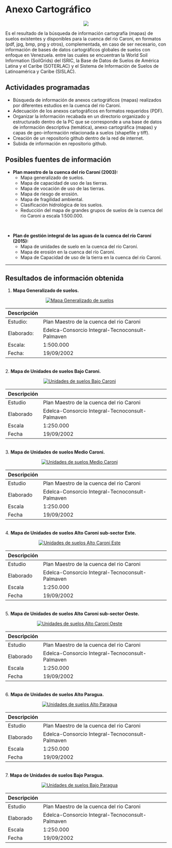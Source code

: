 # Anexo Cartográfico {-}

<center>![](Imagenes/treasure-map-153425_1280b.png)</center>
<!-- <img src="Imagenes/map-304779_1280c.png" alt="Bienvenida" width="1280" height="220"/> -->

Es el resultado de la búsqueda de información cartografía (mapas) de suelos existentes y disponibles para la cuenca del rio Caroni, en formatos (pdf, jpg, bmp, png y otros), complementada, en caso de ser necesario, con información de bases de datos cartográficos globales de suelos con enfoque en Venezuela. entre las cuales se encuentran la World Soil Information (SoilGrids) del ISRIC, la Base de Datos de Suelos de América Latina y el Caribe (SOTERLAC) y el Sistema de Información de Suelos de Latinoamérica y Caribe (SISLAC).

## Actividades programadas {-}

* Búsqueda de información de anexos cartográficos (mapas) realizados por diferentes estudios en la cuenca del río Caroní.
* Adecuación de los anexos cartográficos en formatos requeridos (PDF).
* Organizar la información recabada en un directorio organizado y estructurado dentro de  la PC que se corresponde a una base de datos de información descriptiva (temática), anexo cartográfica (mapas) y capas de geo-información relacionada a suelos (shapefile y tiff).
* Creación de un repositorio github dentro de la red de internet.
* Subida de información en repositorio github.

## Posibles fuentes de información {-}

* **Plan maestro de la cuenca del río Caroní (2003):** 
  * Mapa generalizado de suelos. 
  * Mapa de capacidad de uso de las tierras. 
  * Mapa de vocación de uso de las tierras. 
  * Mapa de riesgo de erosión. 
  * Mapa de fragilidad ambiental. 
  * Clasificación hidrológica de los suelos. 
  * Reducción del mapa de grandes grupos de suelos de la cuenca del rio Caroni a escala 1:500.000.

<Br>

* **Plan de gestión integral de las aguas de la cuenca del río Caroní (2015):** 
  * Mapa de unidades de suelo en la cuenca del río Caroní. 
  * Mapa de erosión en la cuenca del río Caroní. 
  * Mapa de Capacidad de uso de la tierra en la cuenca del río Caroní.
  
---

## Resultados de información obtenida {-}

1. **Mapa Generalizado de suelos.**
  
<div>
<p style = 'text-align:center;'>
<a style = 'padding-right: 40px;' href="Imagenes/suelos_1_cc_d1.png" target="_blank" title="Mapa Generalizado de suelos"><img src="Imagenes/suelos_3_cc.jpg" alt="Mapa Generalizado de suelos"/></a>
</p>
</div>

|Descripción||
|:---|:---|
|Estudio:|Plan Maestro de la cuenca del rio Caroni|
|Elaborado:|Edelca-Consorcio Integral-Tecnoconsult-Palmaven|
|Escala:|1:500.000|
|Fecha:|19/09/2002|

<Br>
2. **Mapa de Unidades de suelos Bajo Caroni.**
  
<div>
<p style = 'text-align:center;'>
<a style = 'padding-right: 40px;' href="Imagenes/suelos_1_bc_d.png" target="_blank" title="Unidades de suelos Bajo Caroni"><img src="Imagenes/suelos_2_bc.jpg" alt="Unidades de suelos Bajo Caroni"/></a>
</p>
</div>

|Descripción||
|:---|:---|
|Estudio|Plan Maestro de la cuenca del rio Caroni|
|Elaborado|Edelca-Consorcio Integral-Tecnoconsult-Palmaven|
|Escala|1:250.000|
|Fecha|19/09/2002|

<Br>
3. **Mapa de Unidades de suelos Medio Caroni.**
  
<div>
<p style = 'text-align:center;'>
<a style = 'padding-right: 40px;' href="Imagenes/suelos_1_mc_d.png" target="_blank" title="Unidades de suelos Medio Caroni"><img src="Imagenes/suelos_2_mc.jpg" alt="Unidades de suelos Medio Caroni"/></a>
</p>
</div>

|Descripción||
|:---|:---|
|Estudio|Plan Maestro de la cuenca del rio Caroni|
|Elaborado|Edelca-Consorcio Integral-Tecnoconsult-Palmaven|
|Escala|1:250.000|
|Fecha|19/09/2002|

<Br>
4. **Mapa de Unidades de suelos Alto Caroni sub-sector Este.**
  
<div>
<p style = 'text-align:center;'>
<a style = 'padding-right: 40px;' href="Imagenes/suelos_1_ac_este_d.png" target="_blank" title="Unidades de suelos Alto Caroni Este"><img src="Imagenes/suelos_2_ac.jpg" alt="Unidades de suelos Alto Caroni Este"/></a>
</p>
</div>

|Descripción||
|:---|:---|
|Estudio|Plan Maestro de la cuenca del rio Caroni|
|Elaborado|Edelca-Consorcio Integral-Tecnoconsult-Palmaven|
|Escala|1:250.000|
|Fecha|19/09/2002|

<Br>
5. **Mapa de Unidades de suelos Alto Caroni sub-sector Oeste.**
  
<div>
<p style = 'text-align:center;'>
<a style = 'padding-right: 40px;' href="Imagenes/suelos_1_ac_oeste_d.png" target="_blank" title="Unidades de suelos Alto Caroni Oeste"><img src="Imagenes/suelos_2_ac_oeste.jpg" alt="Unidades de suelos Alto Caroni Oeste"/></a>
</p>
</div>

|Descripción||
|:---|:---|
|Estudio|Plan Maestro de la cuenca del rio Caroni|
|Elaborado|Edelca-Consorcio Integral-Tecnoconsult-Palmaven|
|Escala|1:250.000|
|Fecha|19/09/2002|

<Br>
6. **Mapa de Unidades de suelos Alto Paragua.**
  
<div>
<p style = 'text-align:center;'>
<a style = 'padding-right: 40px;' href="Imagenes/suelos_1_ap_d.png" target="_blank" title="Unidades de suelos Alto Paragua"><img src="Imagenes/suelos_2_ap.jpg" alt="Unidades de suelos Alto Paragua"/></a>
</p>
</div>

|Descripción||
|:---|:---|
|Estudio|Plan Maestro de la cuenca del rio Caroni|
|Elaborado|Edelca-Consorcio Integral-Tecnoconsult-Palmaven|
|Escala|1:250.000|
|Fecha|19/09/2002|

<Br>
7. **Mapa de Unidades de suelos Bajo Paragua.**
  
<div>
<p style = 'text-align:center;'>
<a style = 'padding-right: 40px;' href="Imagenes/suelos_1_bp_d.png" target="_blank" title="Unidades de suelos Bajo Paragua"><img src="Imagenes/suelos_2_bp.jpg" alt="Unidades de suelos Bajo Paragua"/></a>
</p>
</div>

|Descripción||
|:---|:---|
|Estudio|Plan Maestro de la cuenca del rio Caroni|
|Elaborado|Edelca-Consorcio Integral-Tecnoconsult-Palmaven|
|Escala|1:250.000|
|Fecha|19/09/2002|
